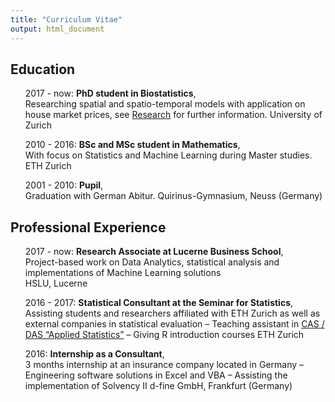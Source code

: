 ```yaml
---
title: "Curriculum Vitae"
output: html_document
---
```



Education
--------------------------------


<ul class = "ed-list">
  <ed> 
    <span class="first">2017 - now:</span>
    <span class="second">**PhD student in Biostatistics**, <br> 
    Researching spatial and spatio-temporal models with application on house market prices, see [Research](research.html) for further information.
    </span>
    <span class="third">University of Zurich </span>
  </ed>  
  
  
  <ed>
    <span class="first">2010 - 2016:</span>
    <span class="second">**BSc and MSc student in Mathematics**, <br>
    With focus on Statistics and Machine Learning during Master studies.
    </span>
    <span class="third">ETH Zurich</span>
  </ed>
  
   <ed>
    <span class="first">2001 - 2010:</span>
    <span class="second">**Pupil**, <br>
    Graduation with German Abitur.
    </span>
    <span class="third">Quirinus-Gymnasium, Neuss (Germany)</span>
  </ed>
</ul>



Professional Experience
--------------------------------

<ul class = "non-list">
  <ne><span class="first">2017 - now:</span>
    <span class="second">**Research Associate at Lucerne Business School**, <br>
    Project-based work on Data Analytics, statistical analysis and implementations of Machine Learning solutions<br> </span>
    <span class="third">HSLU, Lucerne</span></ne> 
    
    
  <ne><span class="first">2016 - 2017:</span>
    <span class="second">**Statistical Consultant at the Seminar for Statistics**, <br>
    Assisting students and researchers affiliated with ETH Zurich as well as external companies in statistical evaluation -- Teaching assistant in [CAS / DAS "Applied Statistics"](https://www.math.ethz.ch/sfs/education/advanced-studies.html) -- Giving R introduction courses
    </span>
    <span class="third">ETH Zurich</span></ne> 
    
    
  <ne><span class="first">2016:</span>
    <span class="second">**Internship as a Consultant**, <br>
    3 months internship at an insurance company located in Germany -- Engineering software solutions in Excel and VBA -- Assisting the implementation of Solvency II </span>
    <span class="third">d-fine GmbH, Frankfurt (Germany)</span></ne>
</ul>
